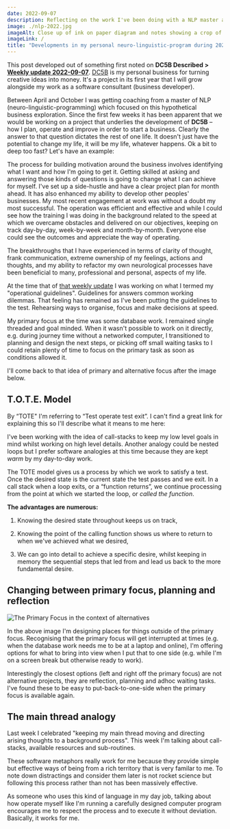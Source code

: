 ```yaml
---
date: 2022-09-07
description: Reflecting on the work I've been doing with a NLP master and coach, I note some break-through decisions regarding how I organise my work.
image: ./nlp-2022.jpg
imageAlt: Close up of ink on paper diagram and notes showing a crop of something on the theme of task size
imageLink: /
title: "Developments in my personal neuro-linguistic-program during 2022"
---
```


This post developed out of something first noted on **DC5B Described > [Weekly update 2022-09-07](https://dc5b.dog/2022/09/07/weekly-update/)**. [DC5B](https://dc5b.com/) is my personal business for turning creative ideas into money. It's a project in its first year that I will grow alongside my work as a software consultant (business developer).

Between April and October I was getting coaching from a master of NLP (neuro-linguistic-programming) which focused on this hypothetical business exploration. Since the first few weeks it has been apparent that we would be working on a project that underlies the development of **DC5B** – how I plan, operate and improve in order to start a business. Clearly the answer to that question dictates the rest of one life. It doesn't just have the potential to change my life, it will be my life, whatever happens. Ok a bit to deep too fast? Let's have an example:

The process for building motivation around the business involves identifying what I want and how I'm going to get it. Getting skilled at asking and answering those kinds of questions is going to change what I can achieve for myself. I've set up a side-hustle and have a clear project plan for month ahead. It has also enhanced my ability to develop other peoples' businesses. My most recent engagement at work was without a doubt my most successful. The operation was efficient and effective and while I could see how the training I was doing in the background related to the speed at which we overcame obstacles and delivered on our objectives, keeping on track day-by-day, week-by-week and month-by-month. Everyone else could see the outcomes and appreciate the way of operating.

The breakthroughs that I have experienced in terms of clarity of thought, frank communication, extreme ownership of my feelings, actions and thoughts, and my ability to refactor my own neurological processes have been beneficial to many, professional and personal, aspects of my life.

At the time that of [that weekly update](https://dc5b.dog/2022/09/07/weekly-update/) I was working on what I termed my "operational guidelines". Guidelines for answers common working dilemmas. That feeling has remained as I've been putting the guidelines to the test. Rehearsing ways to organise, focus and make decisions at speed.

My primary focus at the time was some database work. I remained single threaded and goal minded. When it wasn't possible to work on it directly, e.g. during journey time without a networked computer, I transitioned to planning and design the next steps, or picking off small waiting tasks to I could retain plenty of time to focus on the primary task as soon as conditions allowed it.

I'll come back to that idea of primary and alternative focus after the image below.

## T.O.T.E. Model

By “TOTE" I'm referring to “Test operate test exit”. I can't find a great link for explaining this so I'll describe what it means to me here:

I've been working with the idea of call-stacks to keep my low level goals in mind whilst working on high level details. Another analogy could be nested loops but I prefer software analogies at this time because they are kept _warm_ by my day-to-day work.

The TOTE model gives us a process by which we work to satisfy a test. Once the desired state is the current state the test passes and we exit. In a call stack when a loop exits, or a “function returns”, we continue processing from the point at which we started the loop, or _called the function_.

**The advantages are numerous:**

1. Knowing the desired state throughout keeps us on track,

1. Knowing the point of the calling function shows us where to return to when we've achieved what we desired,

1. We can go into detail to achieve a specific desire, whilst keeping in memory the sequential steps that led from and lead us back to the more fundamental desire.

## Changing between primary focus, planning and reflection

![The Primary Focus in the context of alternatives](./nlp-2022_focus.jpg)

In the above image I'm designing places for things outside of the primary focus. Recognising that the primary focus will get interrupted at times (e.g. when the database work needs me to be at a laptop and online), I'm offering options for what to bring into view when I put that to one side (e.g. while I'm on a screen break but otherwise ready to work).

Interestingly the closest options (left and right off the primary focus) are not alternative projects, they are reflection, planning and adhoc waiting tasks. I've found these to be easy to put-back-to-one-side when the primary focus is available again.

## The main thread analogy

Last week I celebrated "keeping my main thread moving and directing arising thoughts to a background process". This week I'm talking about call-stacks, available resources and sub-routines.

These software metaphors really work for me because they provide simple but effective ways of being from a rich territory that is very familar to me. To note down distractings and consider them later is not rocket science but following this process rather than not has been massively effective.

As someone who uses this kind of language in my day job, talking about how operate myself like I'm running a carefully designed computer program encourages me to respect the process and to execute it without deviation. Basically, it works for me.
